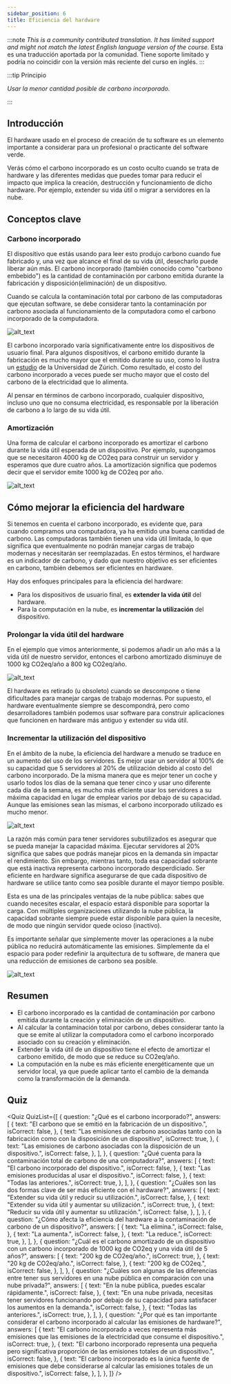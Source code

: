 ```yaml
---
sidebar_position: 6
title: Eficiencia del hardware
---
```



:::note
*This is a community contributed translation. It has limited support and might not match the latest English language version of the course.* Esta es una traducción aportada por la comunidad. Tiene soporte limitado y podría no coincidir con la versión más reciente del curso en inglés.
:::

:::tip Principio

_Usar la menor cantidad posible de carbono incorporado._

:::

## Introducción

El hardware usado en el proceso de creación de tu software es un elemento importante a considerar para un profesional o practicante del software verde.

Verás cómo el carbono incorporado es un costo oculto cuando se trata de hardware y las diferentes medidas que puedes tomar para reducir el impacto que implica la creación, destrucción y funcionamiento de dicho hardware. Por ejemplo, extender su vida útil o migrar a servidores en la nube.

## Conceptos clave

### Carbono incorporado

El dispositivo que estás usando para leer esto produjo carbono cuando fue fabricado y, una vez que alcance el final de su vida útil, desecharlo puede liberar aún más. El carbono incorporado (también conocido como "carbono embebido") es la cantidad de contaminación por carbono emitida durante la fabricación y disposición(eliminación) de un dispositivo.

Cuando se calcula la contaminación total por carbono de las computadoras que ejecutan software, se debe considerar tanto la contaminación por carbono asociada al funcionamiento de la computadora como el carbono incorporado de la computadora.

![alt_text](./images/17_embodioed_carbon.png "image_tooltip")

El carbono incorporado varía significativamente entre los dispositivos de usuario  final. Para algunos dispositivos, el carbono emitido durante la fabricación es mucho mayor que el emitido durante su uso, como lo ilustra un [estudio](https://www.ifi.uzh.ch/dam/jcr:fa4e956e-7a53-4038-98a5-00e09e2f4303/Study_Digitalization_Climate_Protection_Summary_Oct2017.pdf) de la Universidad de Zúrich. Como resultado, el costo del carbono incorporado a veces puede ser mucho mayor que el costo del carbono de la electricidad que lo alimenta.

Al pensar en términos de carbono incorporado, cualquier dispositivo, incluso uno que no consuma electricidad, es responsable por la liberación de carbono a lo largo de su vida útil.

### Amortización

Una forma de calcular el carbono incorporado es amortizar el carbono durante la vida útil esperada de un dispositivo. Por ejemplo, supongamos que se necesitaron 4000 kg de CO2eq para construir un servidor y esperamos que dure cuatro años. La amortización significa que podemos decir que el servidor emite 1000 kg de CO2eq por año.

![alt_text](./images/18_amortization.png "image_tooltip")

## Cómo mejorar la eficiencia del hardware

Si tenemos en cuenta el carbono incorporado, es evidente que, para cuando compramos una computadora, ya ha emitido una buena cantidad de carbono. Las computadoras también tienen una vida útil limitada, lo que significa que eventualmente no podrán manejar cargas de trabajo modernas y necesitarán ser reemplazadas. En estos términos, el hardware es un indicador de carbono, y dado que nuestro objetivo es ser eficientes en carbono, también debemos ser eficientes en hardware.

Hay dos enfoques principales para la eficiencia del hardware:

- Para los dispositivos de usuario final, es **extender la vida útil** del hardware.
- Para la computación en la nube, es **incrementar la utilización** del dispositivo.

### Prolongar la vida útil del hardware

En el ejemplo que vimos anteriormente, si podemos añadir un año más a la vida útil de nuestro servidor, entonces el carbono amortizado disminuye de 1000 kg CO2eq/año a 800 kg CO2eq/año.

![alt_text](./images/19_lifespan.png "image_tooltip")

El hardware es retirado (u obsoleto) cuando se descompone o tiene dificultades para manejar cargas de trabajo modernas. Por supuesto, el hardware eventualmente siempre se descompondrá, pero como desarrolladores también podemos usar software para construir aplicaciones que funcionen en hardware más antiguo y extender su vida útil.

### Incrementar la utilización del dispositivo

En el ámbito de la nube, la eficiencia del hardware a menudo se traduce en un aumento del uso de los servidores. Es mejor usar un servidor al 100% de su capacidad que 5 servidores al 20% de utilización debido al costo del carbono incorporado. De la misma manera que es mejor tener un coche y usarlo todos los días de la semana que tener cinco y usar uno diferente cada día de la semana, es mucho más eficiente usar los servidores a su máxima capacidad en lugar de emplear varios por debajo de su capacidad. Aunque las emisiones sean las mismas, el carbono incorporado utilizado es mucho menor.

![alt_text](./images/20_increasing_utilization.png "image_tooltip")

La razón más común para tener servidores subutilizados es asegurar que se pueda manejar la capacidad máxima. Ejecutar servidores al 20% significa que sabes que podrás manejar picos en la demanda sin impactar el rendimiento. Sin embargo, mientras tanto, toda esa capacidad sobrante que está inactiva representa carbono incorporado desperdiciado. Ser eficiente en hardware significa asegurarse de que cada dispositivo de hardware se utilice tanto como sea posible durante el mayor tiempo posible.

Esta es una de las principales ventajas de la nube pública: sabes que cuando necesites escalar, el espacio estará disponible para soportar la carga. Con múltiples organizaciones utilizando la nube pública, la capacidad sobrante siempre puede estar disponible para quien la necesite, de modo que ningún servidor quede ocioso (inactivo).

Es importante señalar que simplemente mover las operaciones a la nube pública no reducirá automáticamente las emisiones. Simplemente da el espacio para poder redefinir la arquitectura de tu software, de manera que una reducción de emisiones de carbono sea posible.

![alt_text](./images/21_private_vs_public_cloud.png "image_tooltip")

## Resumen

- El carbono incorporado es la cantidad de contaminación por carbono emitida durante la creación y eliminación de un dispositivo.
- Al calcular la contaminación total por carbono, debes considerar tanto la que se emite al utilizar la computadora como el carbono incorporado asociado con su creación y eliminación.
- Extender la vida útil de un dispositivo tiene el efecto de amortizar el carbono emitido, de modo que se reduce su CO2eq/año.
- La computación en la nube es más eficiente energéticamente que un servidor local, ya que puede aplicar tanto el cambio de la demanda como la transformación de la demanda.

## Quiz

<Quiz
  QuizList={[
    {
      question: "¿Qué es el carbono incorporado?",
      answers: [
        {
          text: "El carbono que se emitió en la fabricación de un dispositivo.",
          isCorrect: false,
        },
        {
          text: "Las emisiones de carbono asociadas tanto con la fabricación como con la disposición de un dispositivo",
          isCorrect: true,
        },
        {
          text: "Las emisiones de carbono asociadas con la disposición de un dispositivo.",
          isCorrect: false,
        },
      ],
    },
    {
      question: "¿Qué cuenta para la contaminación total de carbono de una computadora?",
      answers: [
        {
          text: "El carbono incorporado del dispositivo.",
          isCorrect: false,
        },
        {
          text: "Las emisiones producidas al usar el dispositivo.",
          isCorrect: false,
        },
        {
          text: "Todas las anteriores.",
          isCorrect: true,
        },
      ],
    },
    {
      question: "¿Cuáles son las dos formas clave de ser más eficiente con el hardware?",
      answers: [
        {
          text: "Extender su vida útil y reducir su utilización.",
          isCorrect: false,
        },
        {
          text: "Extender su vida útil y aumentar su utilización.",
          isCorrect: true,
        },
        {
          text: "Reducir su vida útil y aumentar su utilización.",
          isCorrect: false,
        },
      ],
    },
    {
      question: "¿Cómo afecta la eficiencia del hardware a la contaminación de carbono de un dispositivo?",
      answers: [
        {
          text: "La elimina.",
          isCorrect: false,
        },
        {
          text: "La aumenta.",
          isCorrect: false,
        },
        {
          text: "La reduce.",
          isCorrect: true,
        },
      ],
    },
    {
      question: "¿Cuál es el carbono amortizado de un dispositivo con un carbono incorporado de 1000 kg de CO2eq y una vida útil de 5 años?",
      answers: [
        {
          text: "200 kg de CO2eq/año.",
          isCorrect: true,
        },
        {
          text: "20 kg de CO2eq/año.",
          isCorrect: false,
        },
        {
          text: "200 kg de CO2eq.",
          isCorrect: false,
        },
      ],
    },
    {
      question: "¿Cuáles son algunas de las diferencias entre tener sus servidores en una nube pública en comparación con una nube privada?",
      answers: [
        {
          text: "En la nube pública, puedes escalar rápidamente.",
          isCorrect: false,
        },
        {
          text: "En una nube privada, necesitas tener servidores funcionando por debajo de su capacidad para satisfacer los aumentos en la demanda.",
          isCorrect: false,
        },
        {
          text: "Todas las anteriores.",
          isCorrect: true,
        },
      ],
    },
    {
      question: "¿Por qué es tan importante considerar el carbono incorporado al calcular las emisiones de hardware?",
      answers: [
        {
          text: "El carbono incorporado a veces representa más emisiones que las emisiones de la electricidad que consume el dispositivo.",
          isCorrect: true,
        },
        {
          text: "El carbono incorporado representa una pequeña pero significativa proporción de las emisiones totales de un dispositivo.",
          isCorrect: false,
        },
        {
          text: "El carbono incorporado es la única fuente de emisiones que debe considerarse al calcular las emisiones totales de un dispositivo.",
          isCorrect: false,
        },
      ],
    },
  ]}
/>
